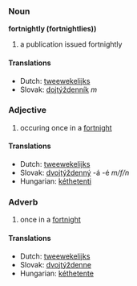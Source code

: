=== Noun ===
'''fortnightly (fortnightlies))'''
# a publication issued fortnightly
==== Translations ====
*Dutch: [[tweewekelijks]]
*Slovak: [[dojtýždenník]] ''m''
=== Adjective ===
# occuring once in a [[fortnight]]
==== Translations ====
*Dutch: [[tweewekelijks]]
*Slovak: [[dvojtýždenný]] -á -é ''m/f/n''
*Hungarian: [[kéthetenti]]
=== Adverb ===
# once in a [[fortnight]]
==== Translations ====
*Dutch: [[tweewekelijks]]
*Slovak: [[dvojtýždenne]]
*Hungarian: [[kéthetente]]
